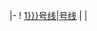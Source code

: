 |-
! [[深圳地铁{{{1|1}}}号线|{{{1|1}}}号线]]
| {{Code|<nowiki>{{深圳地铁颜色|</nowiki>{{{1|1}}}<nowiki>}}</nowiki>}}
| {{Color block|{{深圳地铁颜色|{{{1|1}}}}}|bold=1}}